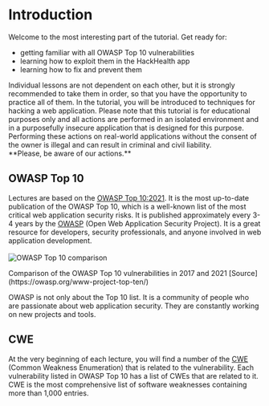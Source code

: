 
# Introduction

Welcome to the most interesting part of the tutorial. Get ready for:
* getting familiar with all OWASP Top 10 vulnerabilities
* learning how to exploit them in the HackHealth app
* learning how to fix and prevent them

<Callout type="info" emoji="ℹ️">
Individual lessons are not dependent on each other, but it is strongly recommended to take them in order, so that you have the opportunity to practice all of them.
</Callout>

<Callout type="warning" emoji="⚠️">
    In the tutorial, you will be introduced to techniques for hacking a web application. Please note that this tutorial is for educational purposes only and all actions are performed in an isolated environment and in a purposefully insecure application that is designed for this purpose.<br />
    Performing these actions on real-world applications without the consent of the owner is illegal and can result in criminal and civil liability. <br />
    **Please, be aware of our actions.** 
</Callout>

## OWASP Top 10
Lectures are based on the [OWASP Top 10:2021](https://owasp.org/www-project-top-ten/). It is the most up-to-date publication of the OWASP Top 10, which is a well-known list of the most critical web application security risks. It is published approximately every 3-4 years by the [OWASP](https://owasp.org/) (Open Web Application Security Project).
It is a great resource for developers, security professionals, and anyone involved in web application development. <br />
<br />
<Image src="/owasp_comparison.png" alt="OWASP Top 10 comparison" width={1000} height={300}/>
<figcaption style={{textAlign: 'center'}}>Comparison of the OWASP Top 10 vulnerabilities in 2017 and 2021 [Source](https://owasp.org/www-project-top-ten/)</figcaption>


OWASP is not only about the Top 10 list. It is a community of people who are passionate about web application security. They are constantly working on new projects and tools.

## CWE
At the very beginning of each lecture, you will find a number of the [CWE](https://cwe.mitre.org/index.html) (Common Weakness Enumeration) that is related to the vulnerability. Each vulnerability listed in OWASP Top 10 has a list of CWEs that are related to it. CWE is the most comprehensive list of software weaknesses containing more than 1,000 entries. 